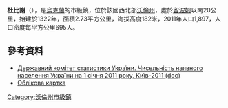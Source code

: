 {{No footnotes|time=2015-09-16T14:40:58+00:00}}
{{coord|50|55|47|N|25|18|33|E|scale:30000|display=title}}

'''杜比謝'''（{{lang-uk|Дубище}}），是[[烏克蘭|烏克蘭]]的市級鎮，位於該國西北部[[沃倫州|沃倫州]]，處於[[留波姆|留波姆]]以南20公里，始建於1322年，面積2.73平方公里，海拔高度182米，2011年人口1,897，人口密度每平方公里695人。

==參考資料==
*[https://web.archive.org/web/20121010205321/http://stat6.stat.lviv.ua/PXWEB2007/ukr/publ/2011/chnas.zip Державний комітет статистики України. Чисельність наявного населення України на 1 січня 2011 року, Київ-2011 (doc)]
*[http://gska2.rada.gov.ua/pls/z7502/A005?rdat1=24.06.2008&rf7571=4514 Облікова картка]{{dead link|date=2018年3月 |bot=InternetArchiveBot |fix-attempted=yes }}

{{DEFAULTSORT:Дубище}}
[[Category:沃倫州市級鎮|Category:沃倫州市級鎮]]


{{Volyn-geo-stub}}